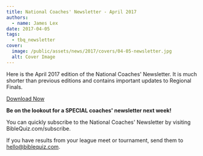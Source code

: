 ```yaml
---
title: National Coaches' Newsletter - April 2017
authors:
  - name: James Lex
date: 2017-04-05
tags:
  - tbq_newsletter
cover:
  image: /public/assets/news/2017/covers/04-05-newsletter.jpg
  alt: Cover Image
---
```


Here is the April 2017 edition of the National Coaches' Newsletter. It is much shorter than previous editions and contains important updates to Regional Finals.

<a href="/assets/news/2017/04-newsletter.pdf" class="btn btn-primary">Download Now</a>

**Be on the lookout for a SPECIAL coaches' newsletter next week!**

You can quickly subscribe to the National Coaches' Newsletter by visiting BibleQuiz.com/subscribe.

If you have results from your league meet or tournament, send them to hello@biblequiz.com.
